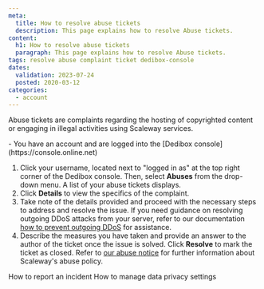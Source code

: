 ```yaml
---
meta:
  title: How to resolve abuse tickets
  description: This page explains how to resolve Abuse tickets.
content:
  h1: How to resolve abuse tickets
  paragraph: This page explains how to resolve Abuse tickets.
tags: resolve abuse complaint ticket dedibox-console 
dates:
  validation: 2023-07-24
  posted: 2020-03-12
categories:
  - account
---
```


Abuse tickets are complaints regarding the hosting of copyrighted content or engaging in illegal activities using Scaleway services.

<Message type="requirement">
  - You have an account and are logged into the [Dedibox console](https://console.online.net) 
</Message>


1. Click your username, located next to "logged in as" at the top right corner of the Dedibox console. Then, select **Abuses** from the drop-down menu. A list of your abuse tickets displays.
2. Click **Details** to view the specifics of the complaint.
3. Take note of the details provided and proceed with the necessary steps to address and resolve the issue. If you need guidance on resolving outgoing DDoS attacks from your server, refer to our documentation [how to prevent outgoing DDoS](/compute/instances/reference-content/preventing-outgoing-ddos/) for assistance.
4. Describe the measures you have taken and provide an answer to the author of the ticket once the issue is solved. Click **Resolve** to mark the ticket as closed.
    <Message type="note">
      Refer to [our abuse notice](https://www.scaleway.com/en/abuse-notice/) for further information about Scaleway's abuse policy.
    </Message>

<Navigation title="See Also">
  <PreviousButton to="/dedibox-console/account/how-to/report-incident">How to report an incident</PreviousButton>
  <NextButton to="/dedibox-console/account/how-to/manage-data-settings/">How to manage data privacy settings</NextButton>
</Navigation>